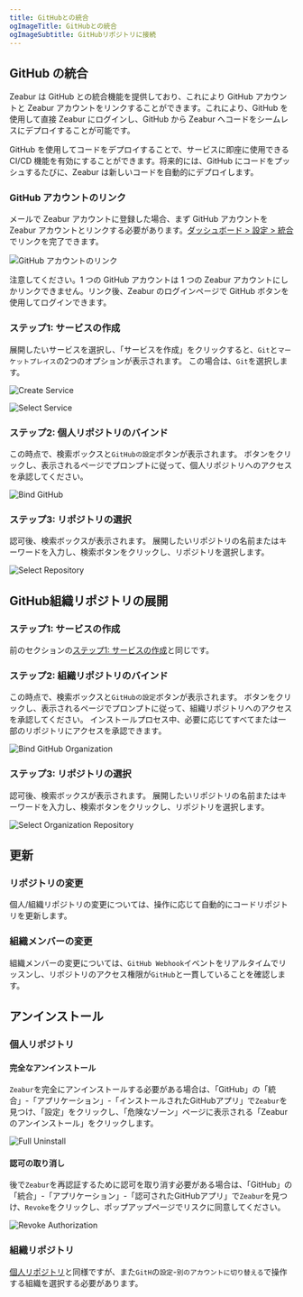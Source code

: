 ```yaml
---
title: GitHubとの統合
ogImageTitle: GitHubとの統合
ogImageSubtitle: GitHubリポジトリに接続
---
```



## GitHub の統合

Zeabur は GitHub との統合機能を提供しており、これにより GitHub アカウントと Zeabur アカウントをリンクすることができます。これにより、GitHub を使用して直接 Zeabur にログインし、GitHub から Zeabur へコードをシームレスにデプロイすることが可能です。

GitHub を使用してコードをデプロイすることで、サービスに即座に使用できる CI/CD 機能を有効にすることができます。将来的には、GitHub にコードをプッシュするたびに、Zeabur は新しいコードを自動的にデプロイします。

### GitHub アカウントのリンク

メールで Zeabur アカウントに登録した場合、まず GitHub アカウントを Zeabur アカウントとリンクする必要があります。[ダッシュボード > 設定 > 統合](https://dash.zeabur.com/account/general) でリンクを完了できます。

![GitHub アカウントのリンク](/deploy/intergration/link-github.jpg)

注意してください。1 つの GitHub アカウントは 1 つの Zeabur アカウントにしかリンクできません。リンク後、Zeabur のログインページで GitHub ボタンを使用してログインできます。

### ステップ1: サービスの作成

展開したいサービスを選択し、「サービスを作成」をクリックすると、`Git`と`マーケットプレイス`の2つのオプションが表示されます。 この場合は、`Git`を選択します。

![Create Service](/deploy/intergration/add-service.png)

![Select Service](/deploy/intergration/select-service.png)

### ステップ2: 個人リポジトリのバインド

この時点で、検索ボックスと`GitHubの設定`ボタンが表示されます。 ボタンをクリックし、表示されるページでプロンプトに従って、個人リポジトリへのアクセスを承認してください。

![Bind GitHub](/deploy/intergration/configure-github.png)

### ステップ3: リポジトリの選択

認可後、検索ボックスが表示されます。 展開したいリポジトリの名前またはキーワードを入力し、検索ボタンをクリックし、リポジトリを選択します。

![Select Repository](/deploy/intergration/select-repo.png)

## GitHub組織リポジトリの展開

### ステップ1: サービスの作成

前のセクションの[ステップ1: サービスの作成](./github#step-1-create-a-service)と同じです。

### ステップ2: 組織リポジトリのバインド

この時点で、検索ボックスと`GitHubの設定`ボタンが表示されます。 ボタンをクリックし、表示されるページでプロンプトに従って、組織リポジトリへのアクセスを承認してください。 インストールプロセス中、必要に応じてすべてまたは一部のリポジトリにアクセスを承認できます。

![Bind GitHub Organization](/deploy/intergration/configure-org.png)

### ステップ3: リポジトリの選択

認可後、検索ボックスが表示されます。 展開したいリポジトリの名前またはキーワードを入力し、検索ボタンをクリックし、リポジトリを選択します。

![Select Organization Repository](/deploy/intergration/select-org-repo.png)

## 更新

### リポジトリの変更

個人/組織リポジトリの変更については、操作に応じて自動的にコードリポジトリを更新します。

### 組織メンバーの変更

組織メンバーの変更については、`GitHub Webhook`イベントをリアルタイムでリッスンし、リポジトリのアクセス権限が`GitHub`と一貫していることを確認します。

## アンインストール

### 個人リポジトリ

#### 完全なアンインストール

`Zeabur`を完全にアンインストールする必要がある場合は、「GitHub」の「統合」-「アプリケーション」-「インストールされたGitHubアプリ」で`Zeabur`を見つけ、「設定」をクリックし、「危険なゾーン」ページに表示される「Zeaburのアンインストール」をクリックします。

![Full Uninstall](/deploy/intergration/uninstall-zeabur.png)

#### 認可の取り消し

後で`Zeabur`を再認証するために認可を取り消す必要がある場合は、「GitHub」の「統合」-「アプリケーション」-「認可されたGitHubアプリ」で`Zeabur`を見つけ、`Revoke`をクリックし、ポップアップページでリスクに同意してください。

![Revoke Authorization](/deploy/intergration/revoke-zeabur.png)

### 組織リポジトリ

[個人リポジトリ](./github#personal-repository)と同様ですが、また`GitH`の`設定`-`別のアカウントに切り替える`で操作する組織を選択する必要があります。
